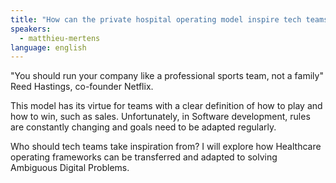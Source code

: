 ```yaml
---
title: "How can the private hospital operating model inspire tech teams?"
speakers:
  - matthieu-mertens
language: english
---
```

"You should run your company like a professional sports team, not a family" Reed Hastings, co-founder Netflix.

This model has its virtue for teams with a clear definition of how to play and how to win, such as sales. Unfortunately, in Software development, rules are constantly changing and goals need to be adapted regularly. 

Who should tech teams take inspiration from?  I will explore how Healthcare operating frameworks can be transferred and adapted to solving Ambiguous Digital Problems.
